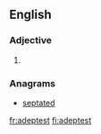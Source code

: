 ==English==

===Adjective===
{{head|en|adjective superlative form}}

# {{label|en|archaic}} {{en-superlative of|adept}}

===Anagrams===
* [[septated#English|septated]]

[[fr:adeptest]]
[[fi:adeptest]]